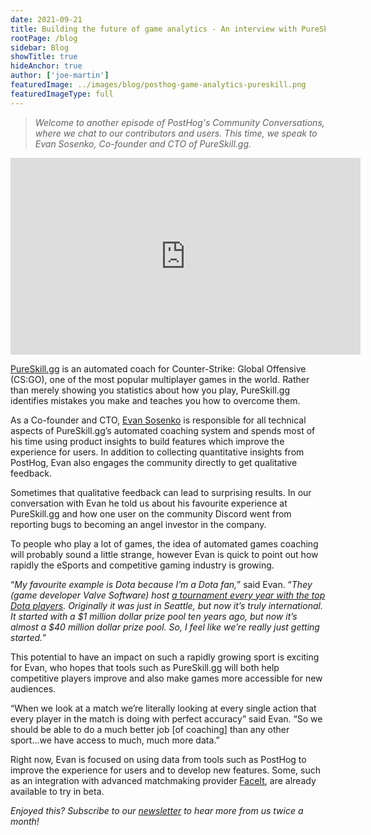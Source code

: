 ```yaml
---
date: 2021-09-21
title: Building the future of game analytics - An interview with PureSkill.gg CTO, Evan Sosenko
rootPage: /blog
sidebar: Blog
showTitle: true
hideAnchor: true
author: ['joe-martin']
featuredImage: ../images/blog/posthog-game-analytics-pureskill.png
featuredImageType: full
---
```


> _Welcome to another episode of PostHog's Community Conversations, where we chat to our contributors and users. This time, we speak to Evan Sosenko, Co-founder and CTO of PureSkill.gg._

<iframe
    width="560"
    height="315"
    src="https://www.youtube.com/embed/x1jxCJb9zII"
    title="YouTube video player"
    frameborder="0"
    allow="accelerometer; autoplay; clipboard-write; encrypted-media; gyroscope; picture-in-picture"
    allowfullscreen
></iframe>

[PureSkill.gg](https://pureskill.gg/) is an automated coach for Counter-Strike: Global Offensive (CS:GO), one of the most popular multiplayer games in the world. Rather than merely showing you statistics about how you play, PureSkill.gg identifies mistakes you make and teaches you how to overcome them.

As a Co-founder and CTO, [Evan Sosenko](https://www.linkedin.com/in/evan-sosenko-599b0483/) is responsible for all technical aspects of PureSkill.gg’s automated coaching system and spends most of his time using product insights to build features which improve the experience for users. In addition to collecting quantitative insights from PostHog, Evan also engages the community directly to get qualitative feedback.

Sometimes that qualitative feedback can lead to surprising results. In our conversation with Evan he told us about his favourite experience at PureSkill.gg and how one user on the community Discord went from reporting bugs to becoming an angel investor in the company.

To people who play a lot of games, the idea of automated games coaching will probably sound a little strange, however Evan is quick to point out how rapidly the eSports and competitive gaming industry is growing.

“_My favourite example is Dota because I’m a Dota fan,_” said Evan. “_They (game developer Valve Software) host [a tournament every year with the top Dota players](https://www.dota2.com/international/overview). Originally it was just in Seattle, but now it’s truly international. It started with a $1 million dollar prize pool ten years ago, but now it’s almost a $40 million dollar prize pool. So, I feel like we’re really just getting started._”

This potential to have an impact on such a rapidly growing sport is exciting for Evan, who hopes that tools such as PureSkill.gg will both help competitive players improve and also make games more accessible for new audiences.

“When we look at a match we’re literally looking at every single action that every player in the match is doing with perfect accuracy” said Evan. “So we should be able to do a much better job [of coaching] than any other sport...we have access to much, much more data.”

Right now, Evan is focused on using data from tools such as PostHog to improve the experience for users and to develop new features. Some, such as an integration with advanced matchmaking provider [FaceIt](https://www.faceit.com/), are already available to try in beta.

_Enjoyed this? Subscribe to our [newsletter](https://newsletter.posthog.com/subscribe) to hear more from us twice a month!_

